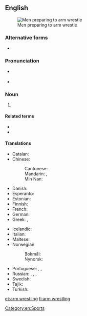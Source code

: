 ==English==
{{wikipedia}}
[[Image:Wikimania_4_augustus_2005_011.jpg|thumb|Men preparing to arm wrestle]]

===Alternative forms===
* {{l|en|arm-wrestling}}

===Pronunciation===
* {{a|UK}} {{IPA|/ˈɑːm ˌɹɛs.lɪŋ/|lang=en}}
* {{a|US}} {{IPA|/ˈɑɹm ˌɹɛs.lɪŋ/|lang=en}}

===Noun===
{{en-noun|-}}

# {{l|en|A [[strength]] [[sport]] with two [[participant]]s, in which each participant [[grip]]s the other's [[hand]] and tries to [[pin]] the other's arm onto a [[surface]].}}

====Related terms====
* {{l|en|arm wrestle}}
* {{l|en|arm wrestler}}

====Translations====
{{trans-top|a sport}}
* Catalan: {{t+|ca|torcebraç|m}}
* Chinese:
*: Cantonese: {{t|yue|拗手瓜|tr=aau2 sau2 gwaa1|sc=Hani}}
*: Mandarin: {{t|cmn|比腕力|tr=bǐwànlì|sc=Hani}}, {{t|cmn|掰手腕|tr=bāishǒuwàn|sc=Hani}}
*: Min Nan: {{t+|nan|遏手把|tr=at-chhiú-pà|sc=Hani}}
* Danish: {{t|da|armlægning|c}}
* Esperanto: {{t|eo|pojnduelo}}
* Estonian: {{t|et|käesurumine}}
* Finnish: {{t+|fi|kädenvääntö}}
* French: {{t+|fr|bras de fer|m}}
* German: {{t|de|Armdrücken|n}}
* Greek: {{t+|el|μπρα-ντε-φέρ|n}}, {{t+|el|μπραντεφέρ|n}}
{{trans-mid}}
* Icelandic: {{t|is|sjómaður|m}}
* Italian: {{t|it|braccio di ferro|m}}
* Maltese: {{t|mt|tal-id}}
* Norwegian:
*: Bokmål: {{t|nb|håndbak|m}}
*: Nynorsk: {{t|nn|handbak|m}}
* Portuguese: {{t|pt|queda de braço|f}}, {{t+|pt|braço de ferro|m}}, {{t+|pt|braço-de-ferro|m}}
* Russian: {{t|ru|борьба́ на рука́х|f}}, {{t+|ru|армре́стлинг|m|tr=armrɛ́stling}}, {{t+|ru|рукобо́рье|n|sc=Cyrl}}, {{t+|ru|армспо́рт|m|sc=Cyrl}}
* Swedish: {{t+|sv|armbrytning|c}}
* Tajik: {{t|tg|дастхобонӣ|sc=Cyrl|tr=dast-xobonī}}
* Turkish: {{t+|tr|bilek güreşi}}
{{trans-bottom}}

[[Category:en:Sports]]

[[et:arm wrestling]]
[[fi:arm wrestling]]